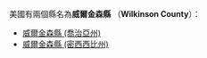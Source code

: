 美國有兩個縣名為'''威爾金森縣''' （'''Wilkinson County'''）：
* [[威爾金森縣_(喬治亞州)|威爾金森縣 (喬治亞州)]]
* [[威爾金森縣_(密西西比州)|威爾金森縣 (密西西比州)]]
{{disambig|W威爾金森縣|Cat=五字县名消歧义}}
